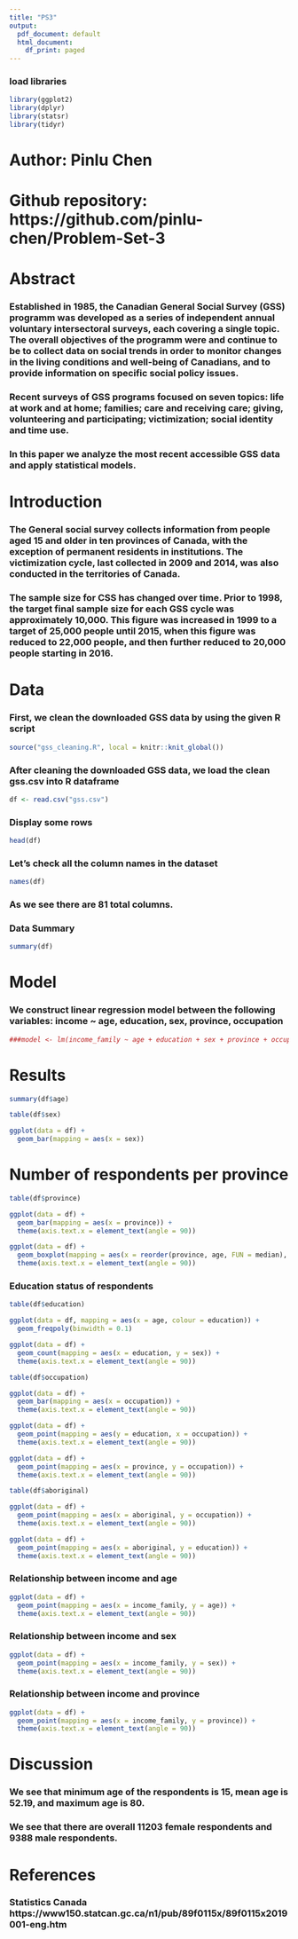 ```yaml
---
title: "PS3"
output:
  pdf_document: default
  html_document:
    df_print: paged
---
```


### load libraries
```r
library(ggplot2)
library(dplyr)
library(statsr)
library(tidyr)
```

# Author: Pinlu Chen
# Github repository: https://github.com/pinlu-chen/Problem-Set-3


# Abstract

### Established in 1985, the Canadian General Social Survey (GSS) programm was developed as a series of independent annual voluntary intersectoral surveys, each covering a single topic. The overall objectives of the programm were and continue to be to collect data on social trends in order to monitor changes in the living conditions and well-being of Canadians, and to provide information on specific social policy issues.
###
### Recent surveys of GSS programs focused on seven topics: life at work and at home; families; care and receiving care; giving, volunteering and participating; victimization; social identity and time use.
###
### In this paper we analyze the most recent accessible GSS data and apply statistical models.

# Introduction

### The General social survey collects information from people aged 15 and older in ten provinces of Canada, with the exception of permanent residents in institutions. The victimization cycle, last collected in 2009 and 2014, was also conducted in the territories of Canada.
###
### The sample size for CSS has changed over time. Prior to 1998, the target final sample size for each GSS cycle was approximately 10,000. This figure was increased in 1999 to a target of 25,000 people until 2015, when this figure was reduced to 22,000 people, and then further reduced to 20,000 people starting in 2016.

# Data

### First, we clean the downloaded GSS data by using the given R script

```r
source("gss_cleaning.R", local = knitr::knit_global())
```

### After cleaning the downloaded GSS data, we load the clean gss.csv into R dataframe

```r
df <- read.csv("gss.csv")
```


### Display some rows
```r
head(df)
```

### Let's check all the column names in the dataset
```r
names(df)
```

### As we see there are 81 total columns.


### Data Summary
```r
summary(df)
```


# Model

### We construct linear regression model between the following variables: income ~ age, education, sex, province, occupation


```r
###model <- lm(income_family ~ age + education + sex + province + occupation, data = df)
```

# Results

```r
summary(df$age)
```

```r
table(df$sex)
```

```r
ggplot(data = df) +
  geom_bar(mapping = aes(x = sex))
```





# Number of respondents per province
```r
table(df$province)
```

```r
ggplot(data = df) +
  geom_bar(mapping = aes(x = province)) +
  theme(axis.text.x = element_text(angle = 90))
```

```r
ggplot(data = df) +
  geom_boxplot(mapping = aes(x = reorder(province, age, FUN = median), y = age)) + 
  theme(axis.text.x = element_text(angle = 90))
```


### Education status of respondents
```r
table(df$education)
```

```r
ggplot(data = df, mapping = aes(x = age, colour = education)) +
  geom_freqpoly(binwidth = 0.1)
```

```r
ggplot(data = df) +
  geom_count(mapping = aes(x = education, y = sex)) +
  theme(axis.text.x = element_text(angle = 90))
```

```r
table(df$occupation)
```

```r
ggplot(data = df) +
  geom_bar(mapping = aes(x = occupation)) +
  theme(axis.text.x = element_text(angle = 90))
```

```r
ggplot(data = df) +
  geom_point(mapping = aes(y = education, x = occupation)) + 
  theme(axis.text.x = element_text(angle = 90))
```

```r
ggplot(data = df) +
  geom_point(mapping = aes(x = province, y = occupation)) + 
  theme(axis.text.x = element_text(angle = 90))
```

```r
table(df$aboriginal)
```

```r
ggplot(data = df) +
  geom_point(mapping = aes(x = aboriginal, y = occupation)) + 
  theme(axis.text.x = element_text(angle = 90))
```

```r
ggplot(data = df) +
  geom_point(mapping = aes(x = aboriginal, y = education)) + 
  theme(axis.text.x = element_text(angle = 90))
```

### Relationship between income and age
```r
ggplot(data = df) +
  geom_point(mapping = aes(x = income_family, y = age)) + 
  theme(axis.text.x = element_text(angle = 90))
```

### Relationship between income and sex
```r
ggplot(data = df) +
  geom_point(mapping = aes(x = income_family, y = sex)) + 
  theme(axis.text.x = element_text(angle = 90))
```

### Relationship between income and province
```r
ggplot(data = df) +
  geom_point(mapping = aes(x = income_family, y = province)) + 
  theme(axis.text.x = element_text(angle = 90))
```

# Discussion

### We see that minimum age of the respondents is 15, mean age is 52.19, and maximum age is 80.

### We see that there are overall 11203 female respondents and 9388 male respondents.

# References

### Statistics Canada https://www150.statcan.gc.ca/n1/pub/89f0115x/89f0115x2019001-eng.htm
